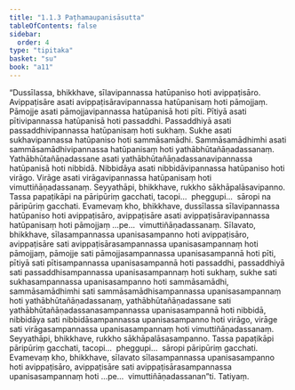```yaml
---
title: "1.1.3 Paṭhamaupanisāsutta"
tableOfContents: false
sidebar:
  order: 4
type: "tipitaka"
basket: "su"
book: "a11"
---
```



<DynamicBreadcrumb />

<Division number="3" book="a11" bookNo="17" page="517">

<Paragraph number="26" book="a11">
“Dussīlassa, bhikkhave, sīlavipannassa hatūpaniso hoti avippaṭisāro. Avippaṭisāre asati avippaṭisāravipannassa hatūpanisaṃ hoti pāmojjaṃ. Pāmojje asati pāmojjavipannassa hatūpanisā hoti pīti. Pītiyā asati pītivipannassa hatūpanisā hoti passaddhi. Passaddhiyā asati passaddhivipannassa hatūpanisaṃ hoti sukhaṃ. Sukhe asati sukhavipannassa hatūpaniso hoti sammāsamādhi. Sammāsamādhimhi asati sammāsamādhivipannassa hatūpanisaṃ hoti yathābhūtañāṇadassanaṃ. Yathābhūtañāṇadassane asati yathābhūtañāṇadassanavipannassa hatūpanisā hoti nibbidā. Nibbidāya asati nibbidāvipannassa hatūpaniso hoti virāgo. Virāge asati virāgavipannassa hatūpanisaṃ hoti vimuttiñāṇadassanaṃ.
</Paragraph>

<Paragraph number="27" book="a11">
Seyyathāpi, bhikkhave, rukkho sākhāpalāsavipanno. Tassa papaṭikāpi na pāripūriṃ gacchati, tacopi…  pheggupi…  sāropi na pāripūriṃ gacchati. Evamevaṃ kho, bhikkhave, dussīlassa sīlavipannassa hatūpaniso hoti avippaṭisāro, avippaṭisāre asati avippaṭisāravipannassa hatūpanisaṃ hoti pāmojjaṃ …pe…  vimuttiñāṇadassanaṃ.
</Paragraph>

<Paragraph number="28" book="a11">
Sīlavato, bhikkhave, sīlasampannassa upanisasampanno hoti avippaṭisāro, avippaṭisāre sati avippaṭisārasampannassa upanisasampannaṃ hoti pāmojjaṃ, pāmojje sati pāmojjasampannassa upanisasampannā hoti pīti, pītiyā sati pītisampannassa upanisasampannā hoti passaddhi, passaddhiyā sati passaddhisampannassa upanisasampannaṃ hoti sukhaṃ, sukhe sati sukhasampannassa upanisasampanno hoti sammāsamādhi, sammāsamādhimhi sati sammāsamādhisampannassa upanisasampannaṃ hoti yathābhūtañāṇadassanaṃ, yathābhūtañāṇadassane sati yathābhūtañāṇadassanasampannassa upanisasampannā hoti nibbidā, nibbidāya sati nibbidāsampannassa upanisasampanno hoti virāgo, virāge sati virāgasampannassa upanisasampannaṃ hoti vimuttiñāṇadassanaṃ.
</Paragraph>

<Paragraph number="29" book="a11">
Seyyathāpi, bhikkhave, rukkho sākhāpalāsasampanno. Tassa papaṭikāpi pāripūriṃ gacchati, tacopi…  pheggupi…  sāropi pāripūriṃ gacchati. Evamevaṃ kho, bhikkhave, sīlavato sīlasampannassa upanisasampanno hoti avippaṭisāro, avippaṭisāre sati avippaṭisārasampannassa upanisasampannaṃ hoti …pe…  vimuttiñāṇadassanan”ti.

</Paragraph>
</Division>

<Paragraph number="30" type="center" book="a11">
Tatiyaṃ.
</Paragraph>